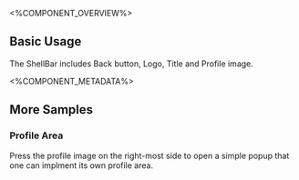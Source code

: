 
<%COMPONENT_OVERVIEW%>

## Basic Usage
The ShellBar includes Back button, Logo, Title and Profile image.

<Basic />

<%COMPONENT_METADATA%>

## More Samples

### Profile Area
Press the profile image on the right-most side to open a simple popup that one can implment its own profile area.

<Advanced />